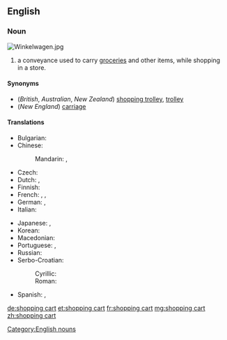 ==English==

===Noun===
{{wikipedia}}
[[Image:Winkelwagen.jpg|right|thumb]]
{{en-noun|head=[[shopping]] [[cart]]}}

# {{context|US|lang=en}} a conveyance used to carry [[groceries]] and other items, while shopping in a store.

====Synonyms====
*(''British'', ''Australian'', ''New Zealand'') [[shopping trolley]], [[trolley]]
*(''New England'') [[carriage]]

====Translations====
{{trans-top|conveyance used to carry items while shopping}}
* Bulgarian: {{t-|bg|количка|f|tr=kоlíčka}}
* Chinese:
*: Mandarin: {{t|cmn|購物車|sc=Hani}}, {{t|cmn|购物车|tr=gòuwùchē|sc=Hani}}
* Czech: {{t+|cs|vozík|m}}
* Dutch: {{t+|nl|winkelwagen|m}}, {{t+|nl|winkelwagentje|n}}
* Finnish: {{t+|fi|ostoskärry}}
* French: {{t-|fr|chariot de supermarché|m}},  {{t+|fr|caddie|m}}, {{t+|fr|charriot|m}}
* German: {{t+|de|Einkaufswagen|m}}, {{t+|de|Karren|m}}
* Italian: {{t-|it|carrello della spesa|m}}
{{trans-mid}}
* Japanese: {{t-|ja|ショッピングカート|tr=shoppingu kāto}}, {{t-|ja|トロリー|tr=tororī|sc=Jpan}}
* Korean: {{t-|ko|쇼핑 카트|tr=syoping kateu|sc=Hang}}
* Macedonian: {{t-|mk|количка|f|tr=kólička}}
* Portuguese: {{t-|pt|carrinho de supermercado|m}}, {{t|pt|carrinho de compras|m}}
* Russian: {{t+|ru|тележка|f|tr=teléžka|sc=Cyrl}} {{qualifier|для поку́пок}}
* Serbo-Croatian:
*: Cyrillic: {{t-|sh|колица|f|sc=Cyrl}}
*: Roman: {{t-|sh|kolica|f}}
* Spanish: {{t-|es|carrito|m}}, {{t+|es|carretilla|f}} <!--"carretilla" only confirmed in El Salvador so far-->
{{trans-bottom}}

[[Category:English nouns]]

[[de:shopping cart]]
[[et:shopping cart]]
[[fr:shopping cart]]
[[mg:shopping cart]]
[[zh:shopping cart]]